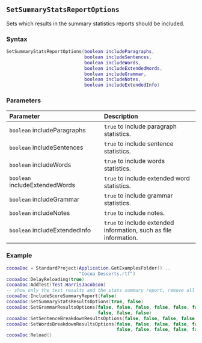 ::: {.minipage data-latex="{\textwidth}"}
## `SetSummaryStatsReportOptions`

Sets which results in the summary statistics reports should be included.

### Syntax {-}

``` .lua
SetSummaryStatsReportOptions(boolean includeParagraphs,
                             boolean includeSentences,
                             boolean includeWords,
                             boolean includeExtendedWords,
                             boolean includeGrammar,
                             boolean includeNotes,
                             boolean includeExtendedInfo)
```

### Parameters {-}

**Parameter** | **Description**
| :-- | :-- |
| `boolean` includeParagraphs | `true` to include paragraph statistics. | 
| `boolean` includeSentences | `true` to include sentence statistics. |  
| `boolean` includeWords | `true` to include words statistics. | 
| `boolean` includeExtendedWords | `true` to include extended word statistics. |  
| `boolean` includeGrammar | `true` to include grammar statistics. | 
| `boolean` includeNotes | `true` to include notes. |  
| `boolean` includeExtendedInfo | `true` to include extended information, such as file information. |

### Example {-}

``` .lua
cocoaDoc = StandardProject(Application.GetExamplesFolder() ..
                           "Cocoa Desserts.rtf")
cocoaDoc:DelayReloading(true)
cocoaDoc:AddTest(Test.HarrisJacobson)
-- show only the test results and the stats summary report, remove all other results
cocoaDoc:IncludeScoreSummaryReport(false)
cocoaDoc:SetSummaryStatsResultsOptions(true, false)
cocoaDoc:SetGrammarResultsOptions(false, false, false, false, false, false, false,
                                  false, false, false)
cocoaDoc:SetSentenceBreakdownResultsOptions(false, false, false, false)
cocoaDoc:SetWordsBreakdownResultsOptions(false, false, false, false, false, false,
                                         false, false, false, false, false)
cocoaDoc:Reload()
```
:::
